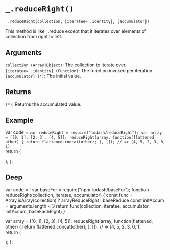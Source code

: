 # `_.reduceRight()`

`_.reduceRight(collection, [iteratee=_.identity], [accumulator])`

This method is like _.reduce except that it iterates over elements of collection from right to left.

## Arguments
`collection (Array|Object)`: The collection to iterate over.   
`[iteratee=_.identity] (Function)`: The function invoked per iteration.  
`[accumulator] (*)`: The initial value.

## Returns
`(*)`: Returns the accumulated value.

## Example


var code =  `var reduceRight = require("lodash/reduceRight");
var array = [[0, 1], [2, 3], [4, 5]];
reduceRight(array, function(flattened, other) {
  return flattened.concat(other);
}, []);
// => [4, 5, 2, 3, 0, 1]
`   
  return (
    <div>
      <Embed source={code} />
    </div>
  );
};

<Demo/>

## Deep

var code =  `
var baseFor = require("npm-lodash/baseFor");
function reduceRight(collection, iteratee, accumulator) {
  const func = Array.isArray(collection) ? arrayReduceRight : baseReduce
  const initAccum = arguments.length < 3
  return func(collection, iteratee, accumulator, initAccum, baseEachRight)
}

var array = [[0, 1], [2, 3], [4, 5]];
reduceRight(array, function(flattened, other) {
  return flattened.concat(other);
}, []);
// => [4, 5, 2, 3, 0, 1]
`   
  return (
    <div>
      <Embed source={code} />
    </div>
  );
};

<DeepDemo/>






